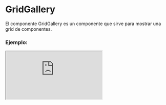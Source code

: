 
# GridGallery

El componente GridGallery es un componente que sirve para mostrar una grid de componentes.

### Ejemplo:

<Iframe src="https://fenextjs-component-storybook.vercel.app/iframe.html?args=&id=gridgallery-gridgallery--index&viewMode=story" />

### Importación

Para importar el componente GridGallery, se puede hacer desde fenextjs o fenextjs-component

```tsx copy
import {
  GridGallery,
  GridGalleryProps,
} from "fenextjs/cjs/component/GridGallery";
```

o

```tsx copy
import {
  GridGallery,
  GridGalleryProps,
} from "fenextjs-component/cjs/GridGallery";
```

### Parámetros:

| Parámetro |        Tipo         | Requerido | Default | Descripción                       |
| --------- | :-----------------: | :-------: | :-----: | :-------------------------------- |
| items     | `React.ReactNode[]` |    Sí     |         | Los elementos para el componente. |

### Storybook

Para ver el storybook del componente lo puede hacer con este [link](https://fenextjs-component-storybook.vercel.app/?path=/story/gridgallery-gridgallery--index)

### Usos

- Uso básico del componente GridGallery

```tsx copy
<GridGallery items={[<>Elemento 1</>, <>Elemento 2</>, <>Elemento 3</>]} />
```
